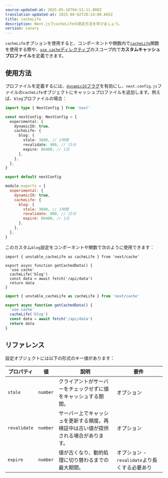 ```yaml
---
source-updated-at: 2025-05-16T04:52:11.000Z
translation-updated-at: 2025-06-02T20:14:00.605Z
title: cacheLife
description: Next.jsでcacheLifeの設定方法を学びましょう。
version: canary
---
```


`cacheLife`オプションを使用すると、コンポーネントや関数内で[`cacheLife`](/docs/app/api-reference/functions/cacheLife)関数を使用する際や、[`use cache`ディレクティブ](/docs/app/api-reference/directives/use-cache)のスコープ内で**カスタムキャッシュプロファイル**を定義できます。

## 使用方法

プロファイルを定義するには、[`dynamicIO`フラグ](/docs/app/api-reference/config/next-config-js/dynamicIO)を有効にし、`next.config.js`ファイルの`cacheLife`オブジェクトにキャッシュプロファイルを追加します。例えば、`blog`プロファイルの場合：

```ts filename="next.config.ts" switcher
import type { NextConfig } from 'next'

const nextConfig: NextConfig = {
  experimental: {
    dynamicIO: true,
    cacheLife: {
      blog: {
        stale: 3600, // 1時間
        revalidate: 900, // 15分
        expire: 86400, // 1日
      },
    },
  },
}

export default nextConfig
```

```js filename="next.config.js" switcher
module.exports = {
  experimental: {
    dynamicIO: true,
    cacheLife: {
      blog: {
        stale: 3600, // 1時間
        revalidate: 900, // 15分
        expire: 86400, // 1日
      },
    },
  },
}
```

このカスタム`blog`設定をコンポーネントや関数で次のように使用できます：

```tsx filename="app/actions.ts" highlight={4,5} switcher
import { unstable_cacheLife as cacheLife } from 'next/cache'

export async function getCachedData() {
  'use cache'
  cacheLife('blog')
  const data = await fetch('/api/data')
  return data
}
```

```jsx filename="app/actions.js" highlight={4,5} switcher
import { unstable_cacheLife as cacheLife } from 'next/cache'

export async function getCachedData() {
  'use cache'
  cacheLife('blog')
  const data = await fetch('/api/data')
  return data
}
```

## リファレンス

設定オブジェクトには以下の形式のキー値があります：

| **プロパティ** | **値**    | **説明**                                                                                               | **要件**                                   |
| ------------ | --------- | ----------------------------------------------------------------------------------------------------- | ----------------------------------------- |
| `stale`      | `number`  | クライアントがサーバーをチェックせずに値をキャッシュする期間。                                         | オプション                                |
| `revalidate` | `number`  | サーバー上でキャッシュを更新する頻度。再検証中は古い値が提供される場合があります。                     | オプション                                |
| `expire`     | `number`  | 値が古くなり、動的処理に切り替わるまでの最大期間。                                                     | オプション - `revalidate`より長くする必要あり |